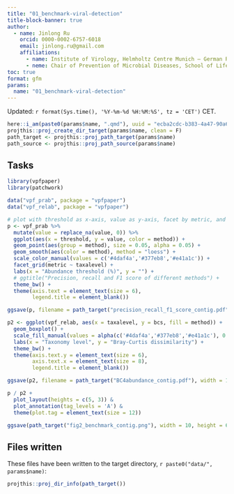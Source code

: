 ```yaml
---
title: "01_benchmark-viral-detection"
title-block-banner: true
author:
  - name: Jinlong Ru
    orcid: 0000-0002-6757-6018
    email: jinlong.ru@gmail.com
    affiliations:
      - name: Institute of Virology, Helmholtz Centre Munich – German Research Center for Environmental Health, 85764 Neuherberg, Germany
      - neme: Chair of Prevention of Microbial Diseases, School of Life Sciences Weihenstephan, Technical University of Munich, 85354 Freising, Germany
toc: true
format: gfm
params:
  name: "01_benchmark-viral-detection"
---
```


Updated: `r format(Sys.time(), '%Y-%m-%d %H:%M:%S', tz = 'CET')` CET.

```r
here::i_am(paste0(params$name, ".qmd"), uuid = "ecba2cdc-b383-4a47-90a6-afceb1b90916")
projthis::proj_create_dir_target(params$name, clean = F)
path_target <- projthis::proj_path_target(params$name)
path_source <- projthis::proj_path_source(params$name)
```

## Tasks

```r
library(vpfpaper)
library(patchwork)

data("vpf_prab", package = "vpfpaper")
data("vpf_relab", package = "vpfpaper")
```


```r
# plot with threshold as x-axis, value as y-axis, facet by metric, and fill by method
p <- vpf_prab %>%
  mutate(value = replace_na(value, 0)) %>%
  ggplot(aes(x = threshold, y = value, color = method)) +
  geom_point(aes(group = method), size = 0.05, alpha = 0.05) +
  geom_smooth(aes(color = method), method = "loess") +
  scale_color_manual(values = c('#4daf4a','#377eb8','#e41a1c')) +
  facet_grid(metric ~ taxalevel) +
  labs(x = "Abundance threshold (%)", y = "") +
  # ggtitle("Precision, recall and F1 score of different methods") +
  theme_bw() +
  theme(axis.text = element_text(size = 6),
        legend.title = element_blank())

ggsave(p, filename = path_target("precision_recall_f1_score_contig.pdf"), width = 10, height = 3.8)
```

```r
p2 <- ggplot(vpf_relab, aes(x = taxalevel, y = bcs, fill = method)) +
  geom_boxplot() +
  scale_fill_manual(values = alpha(c('#4daf4a','#377eb8','#e41a1c'), 0.6)) +
  labs(x = "Taxonomy level", y = "Bray-Curtis dissimilarity") +
  theme_bw() +
  theme(axis.text.y = element_text(size = 6),
        axis.text.x = element_text(size = 8),
        legend.title = element_blank())

ggsave(p2, filename = path_target("BC4abundance_contig.pdf"), width = 10, height = 2.3)
```

```r
p / p2 +
  plot_layout(heights = c(5, 3)) &
  plot_annotation(tag_levels = 'A') & 
  theme(plot.tag = element_text(size = 12))

ggsave(path_target("fig2_benchmark_contig.png"), width = 10, height = 6, dpi = 300)
```


## Files written

These files have been written to the target directory, ```r paste0("data/", params$name)```:

```r
projthis::proj_dir_info(path_target())
```

